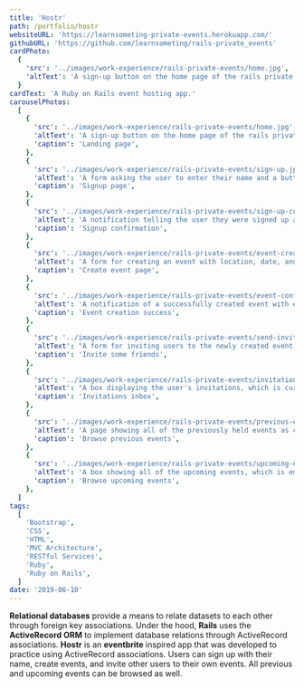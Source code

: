 ```yaml
---
title: 'Hostr'
path: /portfolio/hostr
websiteURL: 'https://learnsometing-private-events.herokuapp.com/'
githubURL: 'https://github.com/learnsometing/rails-private_events'
cardPhoto:
  {
    'src': '../images/work-experience/rails-private-events/home.jpg',
    'altText': 'A sign-up button on the home page of the rails private events app.',
  }
cardText: 'A Ruby on Rails event hosting app.'
carouselPhotos:
  [
    {
      'src': '../images/work-experience/rails-private-events/home.jpg',
      'altText': 'A sign-up button on the home page of the rails private events app.',
      'caption': 'Landing page',
    },
    {
      'src': '../images/work-experience/rails-private-events/sign-up.jpg',
      'altText': 'A form asking the user to enter their name and a button to sign the user up.',
      'caption': 'Signup page',
    },
    {
      'src': '../images/work-experience/rails-private-events/sign-up-confirmation.jpg',
      'altText': 'A notification telling the user they were signed up as John Doe, and a button for creating events.',
      'caption': 'Signup confirmation',
    },
    {
      'src': '../images/work-experience/rails-private-events/event-creation.jpg',
      'altText': 'A form for creating an event with location, date, and description fields.',
      'caption': 'Create event page',
    },
    {
      'src': '../images/work-experience/rails-private-events/event-confirmation.jpg',
      'altText': 'A notification of a successfully created event with event itinerary.',
      'caption': 'Event creation success',
    },
    {
      'src': '../images/work-experience/rails-private-events/send-invitations.jpg',
      'altText': "A form for inviting users to the newly created event. Each user's name is displayed next to a checkbox.",
      'caption': 'Invite some friends',
    },
    {
      'src': '../images/work-experience/rails-private-events/invitations.jpg',
      'altText': "A box displaying the user's invitations, which is currently empty.",
      'caption': 'Invitations inbox',
    },
    {
      'src': '../images/work-experience/rails-private-events/previous-events.jpg',
      'altText': 'A page showing all of the previously held events as cards with address and date.',
      'caption': 'Browse previous events',
    },
    {
      'src': '../images/work-experience/rails-private-events/upcoming-events.jpg',
      'altText': 'A box showing all of the upcoming events, which is empty because there are none.',
      'caption': 'Browse upcoming events',
    },
  ]
tags:
  [
    'Bootstrap',
    'CSS',
    'HTML',
    'MVC Architecture',
    'RESTful Services',
    'Ruby',
    'Ruby on Rails',
  ]
date: '2019-06-10'
---
```


<Grid item>
  <Typography variant={'body1'} gutterBottom>
    <strong>Relational databases</strong> provide a means to relate datasets to each other through
    foreign key associations. Under the hood, <strong>Rails</strong> uses the <strong>ActiveRecord ORM</strong> to
    implement database relations through ActiveRecord associations.
  </Typography>
</Grid>
<Grid item>
  <Typography variant={'body1'} gutterBottom>
    <strong>Hostr</strong> is an <strong>eventbrite</strong> inspired app that was 
    developed to practice using ActiveRecord associations. Users can sign up with 
    their name, create events, and invite other users to their own events. All 
    previous and upcoming events can be browsed as well.
  </Typography>
</Grid>




